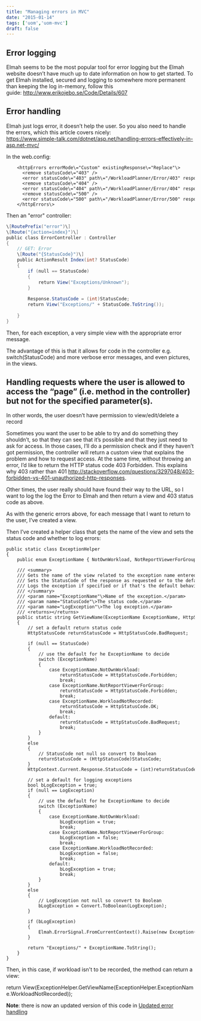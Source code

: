 ```yaml
---
title: "Managing errors in MVC"
date: "2015-01-14"
tags: ['uom','uom-mvc']
draft: false
---
```


## Error logging

Elmah seems to be the most popular tool for error logging but the Elmah website doesn’t have much up to date information on how to get started. To get Elmah installed, secured and logging to somewhere more permanent than keeping the log in-memory, follow this guide: http://www.erikojebo.se/Code/Details/607

## Error handling

Elmah just logs error, it doesn’t help the user. So you also need to handle the errors, which this article covers nicely:  
https://www.simple-talk.com/dotnet/asp.net/handling-errors-effectively-in-asp.net-mvc/

In the web.config:
```html:
    <httpErrors errorMode\="Custom" existingResponse\="Replace"\>
      <remove statusCode\="403" />
      <error statusCode\="403" path\="/WorkloadPlanner/Error/403" responseMode\="ExecuteURL" />
      <remove statusCode\="404" />
      <error statusCode\="404" path\="/WorkloadPlanner/Error/404" responseMode\="ExecuteURL" />
      <remove statusCode\="500" />
      <error statusCode\="500" path\="/WorkloadPlanner/Error/500" responseMode\="ExecuteURL" />
    </httpErrors\>
```
Then an "error" controller:
```C#
\[RoutePrefix("error")\]
\[Route("{action=index}")\]
public class ErrorController : Controller
{
    // GET: Error
    \[Route("{StatusCode}")\]
    public ActionResult Index(int? StatusCode)
    {
        if (null == StatusCode)
        {
            return View("Exceptions/Unknown");
        }
 
        Response.StatusCode = (int)StatusCode;
        return View("Exceptions/" + StatusCode.ToString());
 
    }
}
```
Then, for each exception, a very simple view with the appropriate error message.

The advantage of this is that it allows for code in the controller e.g. switch(StatusCode) and more verbose error messages, and even pictures, in the views.

## Handling requests where the user is allowed to access the “page” (i.e. method in the controller) but not for the specified parameter(s).

In other words, the user doesn’t have permission to view/edit/delete a record

Sometimes you want the user to be able to try and do something they shouldn’t, so that they can see that it’s possible and that they just need to ask for access. In those cases, I’ll do a permission check and if they haven’t got permission, the controller will return a custom view that explains the problem and how to request access. At the same time, without throwing an error, I’d like to return the HTTP status code 403 Forbidden. This explains why 403 rather than 401 http://stackoverflow.com/questions/3297048/403-forbidden-vs-401-unauthorized-http-responses.

Other times, the user really should have found their way to the URL, so I want to log the log the Error to Elmah and then return a view and 403 status code as above.

As with the generic errors above, for each message that I want to return to the user, I’ve created a view.

Then I’ve created a helper class that gets the name of the view and sets the status code and whether to log errors:

```C#:
public static class ExceptionHelper
{
    public enum ExceptionName { NotOwnWorkload, NotReportViewerForGroup, WorkloadNotRecorded };
 
    /// <summary>
    /// Gets the name of the view related to the exception name entered.
    /// Sets the StatusCode of the response as requested or to the default for the specified exception.
    /// Logs the exception if specified or if that's the default behavious for the exception.
    /// </summary>
    /// <param name="ExceptionName"\>Name of the exception.</param>
    /// <param name="StatusCode"\>The status code.</param>
    /// <param name="LogException"\>The log exception.</param>
    /// <returns></returns>
    public static string GetViewName(ExceptionName ExceptionName, HttpStatusCode? StatusCode = null, bool? LogException = null)
    {
        // set a default return status code
        HttpStatusCode returnStatusCode = HttpStatusCode.BadRequest;
 
        if (null == StatusCode)
        {
            // use the default for he ExceptionName to decide
            switch (ExceptionName)
            {
                case ExceptionName.NotOwnWorkload:
                    returnStatusCode = HttpStatusCode.Forbidden;
                    break;
                case ExceptionName.NotReportViewerForGroup:
                    returnStatusCode = HttpStatusCode.Forbidden;
                    break;
                case ExceptionName.WorkloadNotRecorded:
                    returnStatusCode = HttpStatusCode.OK;
                    break;
                default:
                    returnStatusCode = HttpStatusCode.BadRequest;
                    break;
            }
        }
        else
        {
            // StatusCode not null so convert to Boolean
            returnStatusCode = (HttpStatusCode)StatusCode;
        }
        HttpContext.Current.Response.StatusCode = (int)returnStatusCode;
 
        // set a default for logging exceptions
        bool bLogException = true;
        if (null == LogException)
        {
            // use the default for he ExceptionName to decide
            switch (ExceptionName)
            {
                case ExceptionName.NotOwnWorkload:
                    bLogException = true;
                    break;
                case ExceptionName.NotReportViewerForGroup:
                    bLogException = false;
                    break;
                case ExceptionName.WorkloadNotRecorded:
                    bLogException = false;
                    break;
                default:
                    bLogException = true;
                    break;
            }
        }
        else
        {
            // LogException not null so convert to Boolean
            bLogException = Convert.ToBoolean(LogException);
        }
 
        if (bLogException)
        {
            Elmah.ErrorSignal.FromCurrentContext().Raise(new Exception(ExceptionName.ToString()));
        }
 
        return "Exceptions/" + ExceptionName.ToString();
    }
}
```
Then, in this case, if workload isn't to be recorded, the method can return a view:

return View(ExceptionHelper.GetViewName(ExceptionHelper.ExceptionName.WorkloadNotRecorded));

**Note**: there is now an updated version of this code in [Updated error handling](https://mikebarram.wordpress.com/2015/02/10/updated-error-handling/)
